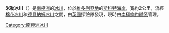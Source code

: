 '''米勒冰川'''（{{lang-en|Miller Glacier}}）是[[南極洲|南極洲]]的[[冰川|冰川]]，位於[[維多利亞地|維多利亞地]]的[[斯科特海岸|斯科特海岸]]，寬約2公里，流經[[棉花冰川|棉花冰川]]和[[德貝納姆冰川|德貝納姆冰川]]之間，由[[英國|英國]]探險隊發現，現時由[[南極條約體系|南極條約體系]]管理。

{{coord|77|11|S|161|57|E|source:GNIS|display=title}}

{{DEFAULTSORT:Miller Glacier}}
[[Category:南極洲冰川|Category:南極洲冰川]]


{{ScottCoast-geo-stub}}